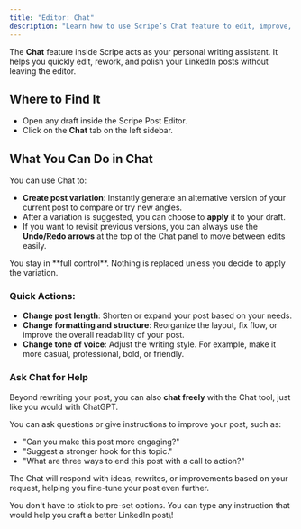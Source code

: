 ```yaml
---
title: "Editor: Chat"
description: "Learn how to use Scripe’s Chat feature to edit, improve, and create better LinkedIn posts through quick actions or free conversation."
---
```


The **Chat** feature inside Scripe acts as your personal writing assistant. It helps you quickly edit, rework, and polish your LinkedIn posts without leaving the editor.

## Where to Find It

- Open any draft inside the Scripe Post Editor.
- Click on the **Chat** tab on the left sidebar.

## What You Can Do in Chat

You can use Chat to:

- **Create post variation**: Instantly generate an alternative version of your current post to compare or try new angles.
- After a variation is suggested, you can choose to **apply** it to your draft.
- If you want to revisit previous versions, you can always use the **Undo/Redo arrows** at the top of the Chat panel to move between edits easily.

<Info>
  You stay in **full control**. Nothing is replaced unless you decide to apply the variation.
</Info>

### Quick Actions:

- **Change post length**: Shorten or expand your post based on your needs.
- **Change formatting and structure**: Reorganize the layout, fix flow, or improve the overall readability of your post.
- **Change tone of voice**: Adjust the writing style. For example, make it more casual, professional, bold, or friendly.

### Ask Chat for Help

Beyond rewriting your post, you can also **chat freely** with the Chat tool, just like you would with ChatGPT.

You can ask questions or give instructions to improve your post, such as:

- "Can you make this post more engaging?"
- "Suggest a stronger hook for this topic."
- "What are three ways to end this post with a call to action?"

The Chat will respond with ideas, rewrites, or improvements based on your request, helping you fine-tune your post even further.

<Tip>
  You don't have to stick to pre-set options. You can type any instruction that would help you craft a better LinkedIn post\!
</Tip>